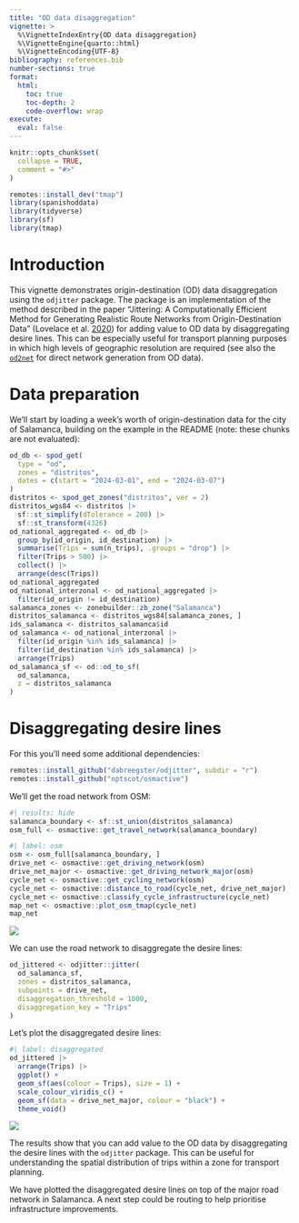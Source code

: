 ```yaml
---
title: "OD data disaggregation"
vignette: >
  %\VignetteIndexEntry{OD data disaggregation}
  %\VignetteEngine{quarto::html}
  %\VignetteEncoding{UTF-8}
bibliography: references.bib
number-sections: true
format:
  html:
    toc: true
    toc-depth: 2
    code-overflow: wrap
execute: 
  eval: false
---
```



```r
knitr::opts_chunk$set(
  collapse = TRUE,
  comment = "#>"
)
```


```r
remotes::install_dev("tmap")
library(spanishoddata)
library(tidyverse)
library(sf)
library(tmap)
```

# Introduction

This vignette demonstrates origin-destination (OD) data disaggregation using the `odjitter` package.
The package is an implementation of the method described in the paper "Jittering: A Computationally Efficient Method for Generating Realistic Route Networks from Origin-Destination Data" (Lovelace et al. [2020](https://findingspress.org/article/33873-jittering-a-computationally-efficient-method-for-generating-realistic-route-networks-from-origin-destination-data)) for adding value to OD data by disaggregating desire lines.
This can be especially useful for transport planning purposes in which high levels of geographic resolution are required (see also the [`od2net`](https://od2net.org/) for direct network generation from OD data).

# Data preparation

We'll start by loading a week's worth of origin-destination data for the city of Salamanca, building on the example in the README (note: these chunks are not evaluated):

```r
od_db <- spod_get(
  type = "od",
  zones = "distritos",
  dates = c(start = "2024-03-01", end = "2024-03-07")
)
distritos <- spod_get_zones("distritos", ver = 2)
distritos_wgs84 <- distritos |>
  sf::st_simplify(dTolerance = 200) |>
  sf::st_transform(4326)
od_national_aggregated <- od_db |>
  group_by(id_origin, id_destination) |>
  summarise(Trips = sum(n_trips), .groups = "drop") |>
  filter(Trips > 500) |>
  collect() |>
  arrange(desc(Trips))
od_national_aggregated
od_national_interzonal <- od_national_aggregated |>
  filter(id_origin != id_destination)
salamanca_zones <- zonebuilder::zb_zone("Salamanca")
distritos_salamanca <- distritos_wgs84[salamanca_zones, ]
ids_salamanca <- distritos_salamanca$id
od_salamanca <- od_national_interzonal |>
  filter(id_origin %in% ids_salamanca) |>
  filter(id_destination %in% ids_salamanca) |>
  arrange(Trips)
od_salamanca_sf <- od::od_to_sf(
  od_salamanca,
  z = distritos_salamanca
)
```


# Disaggregating desire lines

For this you'll need some additional dependencies:

```r
remotes::install_github("dabreegster/odjitter", subdir = "r")
remotes::install_github("nptscot/osmactive")
```

We'll get the road network from OSM:

```r
#| results: hide
salamanca_boundary <- sf::st_union(distritos_salamanca)
osm_full <- osmactive::get_travel_network(salamanca_boundary)
```

```r
#| label: osm
osm <- osm_full[salamanca_boundary, ]
drive_net <- osmactive::get_driving_network(osm)
drive_net_major <- osmactive::get_driving_network_major(osm)
cycle_net <- osmactive::get_cycling_network(osm)
cycle_net <- osmactive::distance_to_road(cycle_net, drive_net_major)
cycle_net <- osmactive::classify_cycle_infrastructure(cycle_net)
map_net <- osmactive::plot_osm_tmap(cycle_net)
map_net
```

![](media/osm.png)

We can use the road network to disaggregate the desire lines:

```r
od_jittered <- odjitter::jitter(
  od_salamanca_sf,
  zones = distritos_salamanca,
  subpoints = drive_net,
  disaggregation_threshold = 1000,
  disaggregation_key = "Trips"
)
```

Let's plot the disaggregated desire lines:

```r
#| label: disaggregated
od_jittered |>
  arrange(Trips) |>
  ggplot() +
  geom_sf(aes(colour = Trips), size = 1) +
  scale_colour_viridis_c() +
  geom_sf(data = drive_net_major, colour = "black") +
  theme_void()
```

![](media/disaggregated.png)

The results show that you can add value to the OD data by disaggregating the desire lines with the `odjitter` package.
This can be useful for understanding the spatial distribution of trips within a zone for transport planning.

We have plotted the disaggregated desire lines on top of the major road network in Salamanca.
A next step could be routing to help prioritise infrastructure improvements.
